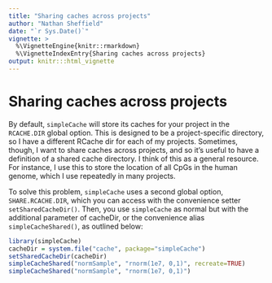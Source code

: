 ```yaml
---
title: "Sharing caches across projects"
author: "Nathan Sheffield"
date: "`r Sys.Date()`"
vignette: >
  %\VignetteEngine{knitr::rmarkdown}
  %\VignetteIndexEntry{Sharing caches across projects}
output: knitr:::html_vignette
---
```


# Sharing caches across projects

By default, `simpleCache` will store its caches for your project in the `RCACHE.DIR` global option. This is designed to be a project-specific directory, so I have a different RCache dir for each of my projects. Sometimes, though, I want to share caches across projects, and so it's useful to have a definition of a shared cache directory. I think of this as a general resource. For instance, I use this to store the location of all CpGs in the human genome, which I use repeatedly in many projects.

To solve this problem, `simpleCache` uses a second global option, `SHARE.RCACHE.DIR`, which you can access with the convenience setter `setSharedCacheDir()`. Then, you use `simpleCache` as normal but with the additional parameter of cacheDir, or the convenience alias `simpleCacheShared()`, as outlined below:

```r
library(simpleCache)
cacheDir = system.file("cache", package="simpleCache")
setSharedCacheDir(cacheDir)
simpleCacheShared("normSample", "rnorm(1e7, 0,1)", recreate=TRUE)
simpleCacheShared("normSample", "rnorm(1e7, 0,1)")
```
